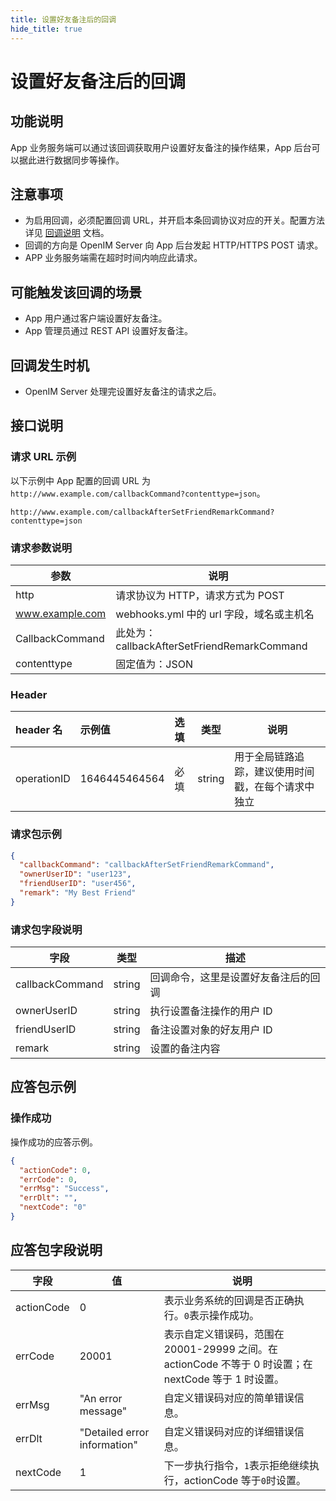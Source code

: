 ```yaml
---
title: 设置好友备注后的回调
hide_title: true
---
```


# 设置好友备注后的回调

## 功能说明

App 业务服务端可以通过该回调获取用户设置好友备注的操作结果，App 后台可以据此进行数据同步等操作。

## 注意事项

- 为启用回调，必须配置回调 URL，并开启本条回调协议对应的开关。配置方法详见 [回调说明](../introduction) 文档。
- 回调的方向是 OpenIM Server 向 App 后台发起 HTTP/HTTPS POST 请求。
- APP 业务服务端需在超时时间内响应此请求。

## 可能触发该回调的场景

- App 用户通过客户端设置好友备注。
- App 管理员通过 REST API 设置好友备注。

## 回调发生时机

- OpenIM Server 处理完设置好友备注的请求之后。

## 接口说明

### 请求 URL 示例

以下示例中 App 配置的回调 URL 为 `http://www.example.com/callbackCommand?contenttype=json`。

```plaintext
http://www.example.com/callbackAfterSetFriendRemarkCommand?contenttype=json
```

### 请求参数说明

| 参数            | 说明                                              |
| --------------- | ------------------------------------------------- |
| http            | 请求协议为 HTTP，请求方式为 POST                  |
| www.example.com | webhooks.yml 中的 url 字段，域名或主机名 |
| CallbackCommand | 此处为：callbackAfterSetFriendRemarkCommand       |
| contenttype     | 固定值为：JSON                                    |

### Header

| header 名   | 示例值        | 选填 | 类型   | 说明                         |
| :---------- | :------------ | :--- | ------ | ---------------------------- |
| operationID | 1646445464564 | 必填 | string | 用于全局链路追踪，建议使用时间戳，在每个请求中独立 |

### 请求包示例

```json
{
  "callbackCommand": "callbackAfterSetFriendRemarkCommand",
  "ownerUserID": "user123",
  "friendUserID": "user456",
  "remark": "My Best Friend"
}
```

### 请求包字段说明

| 字段            | 类型   | 描述                                 |
| --------------- | ------ | ------------------------------------ |
| callbackCommand | string | 回调命令，这里是设置好友备注后的回调 |
| ownerUserID     | string | 执行设置备注操作的用户 ID            |
| friendUserID    | string | 备注设置对象的好友用户 ID            |
| remark          | string | 设置的备注内容                       |

## 应答包示例

### 操作成功

操作成功的应答示例。

```json
{
  "actionCode": 0,
  "errCode": 0,
  "errMsg": "Success",
  "errDlt": "",
  "nextCode": "0"
}
```

## 应答包字段说明

| 字段       | 值                           | 说明                                                                                                  |
| ---------- | ---------------------------- | ----------------------------------------------------------------------------------------------------- |
| actionCode | 0                            | 表示业务系统的回调是否正确执行。`0`表示操作成功。                                                     |
| errCode    | 20001                        | 表示自定义错误码，范围在 20001-29999 之间。在 actionCode 不等于 0 时设置；在 nextCode 等于 1 时设置。 |
| errMsg     | "An error message"           | 自定义错误码对应的简单错误信息。                                                                      |
| errDlt     | "Detailed error information" | 自定义错误码对应的详细错误信息。                                                                      |
| nextCode   | 1                            | 下一步执行指令，`1`表示拒绝继续执行，actionCode 等于`0`时设置。                                       |
